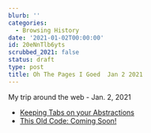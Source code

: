 ```yaml
---
blurb: ''
categories:
  - Browsing History
date: '2021-01-02T00:00:00'
id: 20eNnTlb6yts
scrubbed_2021: false
status: draft
type: post
title: Oh The Pages I Goed  Jan 2 2021
---
```


My trip around the web - Jan. 2, 2021

- [Keeping Tabs on your Abstractions](https://anildash.com/2021/01/03/keeping-tabs-on-your-abstractions/)
- [This Old Code: Coming Soon!](http://thisoldcode.com/)
